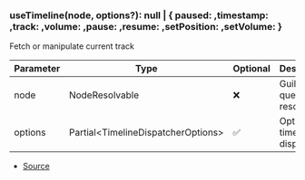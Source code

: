 ### useTimeline(node, options?): null \| \{ paused: ,timestamp: ,track: ,volume: ,pause: ,resume: ,setPosition: ,setVolume:  }
Fetch or manipulate current track



| Parameter | Type | Optional | Description |
| ----------- | ----------- | ----------- | ----------- |
| node | NodeResolvable | ❌ | Guild queue node resolvable |
| options | Partial\<TimelineDispatcherOptions> | ✅ | Options for timeline dispatcher |


- [Source](https://github.com/Androz2091/discord-player/blob/e2a9cfc/packages/discord-player/src/hooks/useTimeline.ts#L13)
